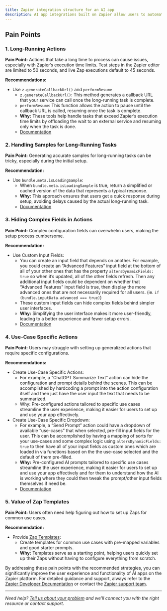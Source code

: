 ```yaml
---
title: Zapier integration structure for an AI app
description: AI app integrations built on Zapier allow users to automate tasks using AI capabilities. Here are some common pain points and recommendations when building AI apps on Zapier.
---
```

## Pain Points

### 1\. Long-Running Actions

**Pain Point:** Actions that take a long time to process can cause issues, especially with Zapier’s execution time limits. Test steps in the Zapier editor are limited to 50 seconds, and live Zap executions default to 45 seconds.

**Recommendations:**

*   Use `z.generateCallbackUrl()` and `performResume`
    *   `z.generateCallbackUrl()`: This method generates a callback URL that your service can call once the long-running task is complete.
    *   `performResume`: This function allows the action to pause until the callback URL is called, resuming once the task is complete.
    *   **Why:** These tools help handle tasks that exceed Zapier’s execution time limits by offloading the wait to an external service and resuming only when the task is done.
    *   [Documentation](/platform/reference/cli-docs#zgeneratecallbackurl)

### 2\. Handling Samples for Long-Running Tasks

**Pain Point:** Generating accurate samples for long-running tasks can be tricky, especially during the initial setup.

**Recommendation:**

*   Use `bundle.meta.isLoadingSample`:
    *   When `bundle.meta.isLoadingSample` is true, return a simplified or cached version of the data that represents a typical response.
    *   **Why:** This approach ensures that users get a quick response during setup, avoiding delays caused by the actual long-running task.
    *   [Documentation](/platform/reference/cli-docs#bundlemeta)

### 3\. Hiding Complex Fields in Actions

**Pain Point:** Complex configuration fields can overwhelm users, making the setup process cumbersome.

**Recommendation:**

*   Use Custom Input Fields:
    *   You can create an input field that depends on another. For example, you could create an “Advanced Features” input field at the bottom of all of your other ones that has the property `altersDynamicFields: true` so when it’s updated, all of the other fields refresh. Then any additional input fields could be dependent on whether that “Advanced Features” input field is true, then display the more advanced ones that are not necessarily required for all users. (ie. `if (bundle.inputData.advanced === true)`)
    *   These custom input fields can hide complex fields behind simpler user interfaces.
    *   **Why:** Simplifying the user interface makes it more user-friendly, leading to a better experience and fewer setup errors.
    *   [Documentation](/platform/reference/cli-docs#customdynamic-fields)

### 4\. Use-Case Specific Actions

**Pain Point:** Users may struggle with setting up generalized actions that require specific configurations.

**Recommendations:**

*   Create Use-Case Specific Actions:
    *   For example, a “ChatGPT Summarize Text” action can hide the configuration and prompt details behind the scenes. This can be accomplished by hardcoding a prompt into the action configuration itself and then just have the user input the text that needs to be summarized.
    *   Why: Pre-configured actions tailored to specific use cases streamline the user experience, making it easier for users to set up and use your app effectively.
*   Create Use-Case Specific Dropdown:
    *   For example, a “Send Prompt” action could have a dropdown of available “use-cases” that when selected, pre-fill input fields for the user. This can be accomplished by having a mapping of sorts for your use-cases and some complex logic using `altersDynamicFields: true` to then have all of your input fields as custom ones which are loaded in via functions based on the the use-case selected and the default of them pre-filled.
    *   **Why:** Pre-configured AI prompts tailored to specific use cases streamline the user experience, making it easier for users to set up and use your app effectively and for them to understand how the AI is working where they could then tweak the prompt/other input fields themselves if need be.
    *   [Documentation](https://github.com/zapier/zapier-platform/blob/main/packages/schema/docs/build/schema.md#fieldschema)

### 5\. Value of Zap Templates

**Pain Point:** Users often need help figuring out how to set up Zaps for common use cases.

**Recommendation:**

*   Provide [Zap Templates](/platform/publish/zap-templates):
    *   Create templates for common use cases with pre-mapped variables and good starter prompts.
    *   **Why:** Templates serve as a starting point, helping users quickly set up their Zaps without having to configure everything from scratch.

By addressing these pain points with the recommended strategies, you can significantly improve the user experience and functionality of AI apps on the Zapier platform. For detailed guidance and support, always refer to the [Zapier Developer Documentation](https://platform.zapier.com/docs) or contact the [Zapier support team](https://developer.zapier.com/contact).

- - -

_Need help? [Tell us about your problem](https://developer.zapier.com/contact) and we’ll connect you with the right resource or contact support._
